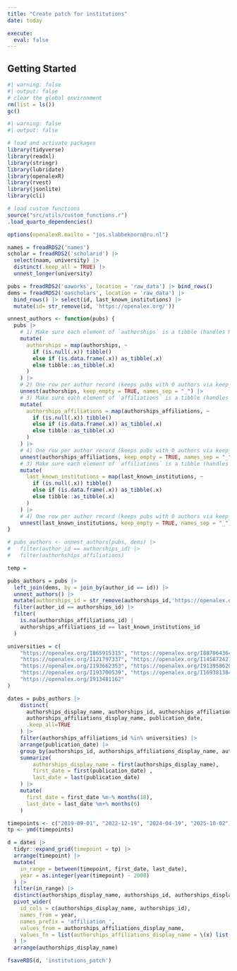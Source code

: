 ```yaml
---
title: "Create patch for institutions"
date: today

execute: 
  eval: false
---
```



## Getting Started

```r
#| warning: false
#| output: false
# clear the global environment
rm(list = ls())
gc()
```

```r
#| warning: false
#| output: false

# load and activate packages
library(tidyverse)
library(readxl)
library(stringr)
library(lubridate)
library(openalexR)
library(rvest)
library(jsonlite)
library(cli)

# load custom functions
source("src/utils/custom_functions.r")
.load_quarto_dependencies()

options(openalexR.mailto = "jos.slabbekoorn@ru.nl")
```


```r
names = freadRDS2('names')
scholar = freadRDS2('scholarid') |>
  select(naam, university) |>
  distinct(.keep_all = TRUE) |>
  unnest_longer(university) 
```



```r
pubs = freadRDS2('oaworks', location = 'raw_data') |> bind_rows()
dems = freadRDS2('oascholars', location = 'raw_data') |>
  bind_rows() |> select(id, last_known_institutions) |>
  mutate(id= str_remove(id, 'https://openalex.org/'))
```


```r
unnest_authors <- function(pubs) {
  pubs |>
    # 1) Make sure each element of `authorships` is a tibble (handles NULLs/lists)
    mutate(
      authorships = map(authorships, ~
        if (is.null(.x)) tibble()
        else if (is.data.frame(.x)) as_tibble(.x)
        else tibble::as_tibble(.x)
      )
    ) |>
    # 2) One row per author record (keeps pubs with 0 authors via keep_empty)
    unnest(authorships, keep_empty = TRUE, names_sep = "_") |>
    # 3) Make sure each element of `affiliations` is a tibble (handles NULLs/lists)
    mutate(
      authorships_affiliations = map(authorships_affiliations, ~
        if (is.null(.x)) tibble()
        else if (is.data.frame(.x)) as_tibble(.x)
        else tibble::as_tibble(.x)
      )
    ) |>
    # 4) One row per author record (keeps pubs with 0 authors via keep_empty)
    unnest(authorships_affiliations, keep_empty = TRUE, names_sep = "_")  |>
    # 3) Make sure each element of `affiliations` is a tibble (handles NULLs/lists)
    mutate(
      last_known_institutions = map(last_known_institutions, ~
        if (is.null(.x)) tibble()
        else if (is.data.frame(.x)) as_tibble(.x)
        else tibble::as_tibble(.x)
      )
    ) |>
    # 4) One row per author record (keeps pubs with 0 authors via keep_empty)
    unnest(last_known_institutions, keep_empty = TRUE, names_sep = "_")
}

# pubs_authors <- unnest_authors(pubs, dems) |>
#   filter(author_id == authorships_id) |>
#   filter(authorhships_affiliations)

temp = 
```

```r

pubs_authors = pubs |>
  left_join(dems, by = join_by(author_id == id)) |>
  unnest_authors() |>
  mutate(authorships_id = str_remove(authorships_id,'https://openalex.org/')) |>
  filter(author_id == authorships_id) |>
  filter(
    is.na(authorships_affiliations_id) |
    authorships_affiliations_id == last_known_institutions_id
  )

```


```r

universities = c(
    "https://openalex.org/I865915315", "https://openalex.org/I887064364",
    "https://openalex.org/I121797337", "https://openalex.org/I145872427", 
    "https://openalex.org/I193662353", "https://openalex.org/I913958620", 
    "https://openalex.org/I193700539", "https://openalex.org/I169381384", 
    "https://openalex.org/I913481162"
)

dates = pubs_authors |>
    distinct(
      authorships_display_name, authorships_id, authorships_affiliations_id, 
      authorships_affiliations_display_name, publication_date,
      .keep_all=TRUE
    ) |>
    filter(authorships_affiliations_id %in% universities) |>
    arrange(publication_date) |>
    group_by(authorships_id, authorships_affiliations_display_name, authorships_affiliations_id) |>
    summarize(
        authorships_display_name = first(authorships_display_name),
        first_date = first(publication_date) ,
        last_date = last(publication_date)
    ) |>
    mutate(
      first_date = first_date %m-% months(18),
      last_date = last_date %m+% months(6)
    )
```


```r
timepoints <- c("2019-09-01", "2022-12-19", "2024-04-19", "2025-10-02")
tp <- ymd(timepoints)

d = dates |>
  tidyr::expand_grid(timepoint = tp) |>
  arrange(timepoint) |>
  mutate(
    in_range = between(timepoint, first_date, last_date),
    year = as.integer(year(timepoint) - 2000) 
  ) |>
  filter(in_range) |>
  distinct(authorships_display_name, authorships_id, authorships_display_name, authorships_affiliations_display_name, year) |>
  pivot_wider(
    id_cols = c(authorships_display_name, authorships_id),
    names_from = year,
    names_prefix = 'affiliation_',
    values_from = authorships_affiliations_display_name,
    values_fn = list(authorships_affiliations_display_name = \(x) list(sort(unique(na.omit(x)))))
  ) |>
  arrange(authorships_display_name)

fsaveRDS(d, 'institutions_patch')

```
